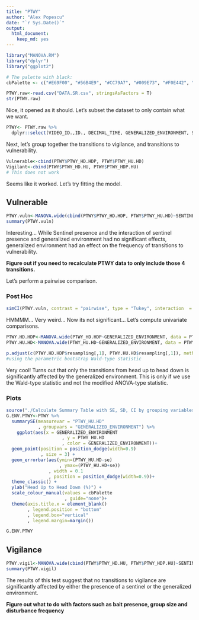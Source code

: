 ```yaml
---
title: "PTWY"
author: "Alex Popescu"
date: "`r Sys.Date()`"
output: 
  html_document: 
    keep_md: yes
---
```

```r
library("MANOVA.RM")
library("dplyr")
library("ggplot2")
```

```r
# The palette with black:
cbPalette <- c("#E69F00", "#56B4E9", "#CC79A7", "#009E73", "#F0E442", "#0072B2", "#D55E00")
```

```r
PTWY.raw<-read.csv("DATA.SR.csv", stringsAsFactors = T)
str(PTWY.raw)
```

Nice, it opened as it should. Let's subset the dataset to only contain what we want.

```r
PTWY<- PTWY.raw %>%
  dplyr::select(VIDEO_ID.,ID., DECIMAL_TIME, GENERALIZED_ENVIRONMENT, SENTINEL_PRESENCE, BAIT_PRESENCE, NUMBER_OF_CROWS_RECORDED, GROUP_SIZE, TOTAL_FREQUENCY_OF_DISTURBANCES, DISTURBANCE_FREQUENCY | starts_with("PTWY"))

```

Next, let's group together the transitions to vigilance, and transitions to vulnerability.
 
```r
Vulnerable<-cbind(PTWY$PTWY_HD.HDP, PTWY$PTWY_HU.HD)
Vigilant<-cbind(PTWY$PTWY_HD.HU, PTWY$PTWY_HDP.HU)
# This does not work

```

Seems like it worked. Let's try fitting the model.

## Vulnerable

```r
PTWY.vuln<-MANOVA.wide(cbind(PTWY$PTWY_HD.HDP, PTWY$PTWY_HU.HD)~SENTINEL_PRESENCE*GENERALIZED_ENVIRONMENT, data = PTWY, subject = "ID.", iter=1000)
summary(PTWY.vuln)
```

Interesting... While Sentinel presence and the interaction of sentinel presence and generalized environment had no significant effects, generalized environment had an effect on the frequency of transitions to vulnerability.

**Figure out if you need to recalculate PTWY data to only include those 4 transitions. **

Let's perform a pairwise comparison.

### Post Hoc

```r
simCI(PTWY.vuln, contrast = "pairwise", type = "Tukey", interaction  = F, factor = "GENERALIZED_ENVIRONMENT")

```

HMMMM... Very weird... Now its not significant... Let's compute univariate comparisons.

```r
PTWY.HD.HDP<-MANOVA.wide(PTWY_HD.HDP~GENERALIZED_ENVIRONMENT, data = PTWY, iter = 1000)
PTWY.HU.HD<-MANOVA.wide(PTWY_HU.HD~GENERALIZED_ENVIRONMENT, data = PTWY, iter = 1000)

p.adjust(c(PTWY.HD.HDP$resampling[,1], PTWY.HU.HD$resampling[,1]), method = "bonferroni")
#using the parametric bootstrap Wald-type statistic

```

Very cool! Turns out that only the transitions from head up to head down is significantly affected by the generalized environment. This is only if we use the Wald-type statistic and not the modified ANOVA-type statistic.

### Plots

```r
source("./Calculate Summary Table with SE, SD, CI by grouping variables.R")
G.ENV.PTWY<-PTWY %>%
  summarySE(measurevar = "PTWY_HU.HD"
            , groupvars = "GENERALIZED_ENVIRONMENT") %>%
    ggplot(aes(x = GENERALIZED_ENVIRONMENT
                     , y = PTWY_HU.HD
                     , color = GENERALIZED_ENVIRONMENT))+
  geom_point(position = position_dodge(width=0.9)
             , size = 3) +
  geom_errorbar(aes(ymin=(PTWY_HU.HD-se)
                    , ymax=(PTWY_HU.HD+se))
                , width = 0.1
                , position = position_dodge(width=0.9))+
  theme_classic() +
  ylab("Head Up to Head Down (%)") +
  scale_colour_manual(values = cbPalette
                      , guide="none")+
  theme(axis.title.x = element_blank()
        , legend.position = "bottom"
        , legend.box="vertical"
        , legend.margin=margin())

G.ENV.PTWY

```

## Vigilance

```r
PTWY.vigil<-MANOVA.wide(cbind(PTWY$PTWY_HD.HU, PTWY$PTWY_HDP.HU)~SENTINEL_PRESENCE*GENERALIZED_ENVIRONMENT, data = PTWY, subject = "ID.", iter=1000)
summary(PTWY.vigil)
```

The results of this test suggest that no transitions to vigilance are significantly affected by either the presence of a sentinel or the generalized environment.

**Figure out what to do with factors such as bait presence, group size and disturbance frequency**

<!-- # Old code below -->
<!-- # ```{r PTWY Analysis} -->
<!-- # PTWY.ENV <- '  -->
<!-- #  -->
<!-- # # measurement model  -->
<!-- #  -->
<!-- # ENVIRONMENT =~ CODED_ENV + CODED_BAIT + DECIMAL_TIME + TOTAL_FREQUENCY_OF_DISTURBANCES  -->
<!-- #  -->
<!-- # # intercepts  -->
<!-- #  -->
<!-- # CODED_ENV ~ 1 -->
<!-- # CODED_BAIT ~ 1 -->
<!-- # DECIMAL_TIME ~ 1 -->
<!-- # TOTAL_FREQUENCY_OF_DISTURBANCES ~ 1 -->
<!-- # '  -->
<!-- #  -->
<!-- # PTWY.Fit.ENV <- sem(PTWY.ENV, data = PTWY)  -->
<!-- #  -->
<!-- # summary(PTWY.Fit.ENV, fit.measures = TRUE, standardized = TRUE) -->
<!-- # ``` -->
<!-- #  -->
<!-- # ```{r PTWY.SOC Analysis} -->
<!-- # PTWY.Mod.SOC <- '  -->
<!-- #  -->
<!-- # # measurement model  -->
<!-- # SOCIAL =~ CODED_GROUP_SIZE  -->
<!-- #  -->
<!-- # # intercepts -->
<!-- # CODED_GROUP_SIZE ~ 1 -->
<!-- # '  -->
<!-- #  -->
<!-- # PTWY.Fit.SOC <- sem(PTWY.Mod.SOC, data = PTWY)  -->
<!-- #  -->
<!-- # summary(PTWY.Fit.SOC, fit.measures = TRUE, standardized = TRUE) -->
<!-- # ``` -->
<!-- #  -->
<!-- # ```{r PTWY Analysis} -->
<!-- # PTWY.Mod <- '  -->
<!-- #  -->
<!-- # # measurement model  -->
<!-- #  -->
<!-- # ENVIRONMENT =~ CODED_ENV + CODED_BAIT + DECIMAL_TIME + TEMPERATURE + TOTAL_FREQUENCY_OF_DISTURBANCES  -->
<!-- #  -->
<!-- # VIGILANCE =~ PTWY_HDP.HU + PTWY_HD.HU + PTWY_M.HU  -->
<!-- #  -->
<!-- # FORAGING =~ PTWY_HD.HDP + PTWY_HU.HD + PTWY_M.HD  -->
<!-- #  -->
<!-- #   -->
<!-- #  -->
<!-- # # regressions  -->
<!-- #  -->
<!-- # VIGILANCE ~ ENVIRONMENT + CODED_GROUP_SIZE + CODED_SENTINEL_PRESENCE -->
<!-- #  -->
<!-- # FORAGING ~ ENVIRONMENT + VIGILANCE + CODED_GROUP_SIZE + CODED_SENTINEL_PRESENCE -->
<!-- #  -->
<!-- # '  -->
<!-- #  -->
<!-- # PTWY.Fit <- sem(PTWY.Mod, data = PTWY)  -->
<!-- #  -->
<!-- # summary(PTWY.Fit, fit.measures = TRUE, standardized = TRUE) -->
<!-- # ``` -->